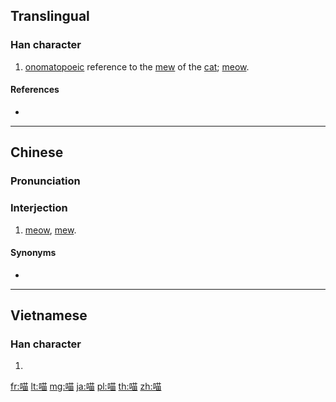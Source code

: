 ==Translingual==

===Han character===
{{Han char|rn=30|rad=口|as=08|sn=11|four=64060|canj=RTW|ids=⿰口苗}}

# [[onomatopoeic]] reference to the [[mew]] of the [[cat]]; [[meow]].

====References====
* {{Han ref|kx=0201.121|dkj=04024|hdz=10637.060|uh=55B5|ud=21941|bh=D870|bd=55408}}

----

==Chinese==
{{zh-forms}}

===Pronunciation===
{{zh-pron
|m=miāo
|c=miu1,meu1
|mc=
|oc=
|ma=
|cat=n
}}

===Interjection===
{{zh-interj}}

# {{lb|cmn|onomatopoeia}} {{n-g|the [[sound]] of a [[cat]]:}} [[meow]], [[mew]].

====Synonyms====
* {{zh-l|咪咪}}

----

==Vietnamese==

===Han character===
{{vi-hantu|[[mếu]], [[miêu]]|rs=口08}}

# {{defn|lang=vi|sort=口08}}

[[fr:喵]]
[[lt:喵]]
[[mg:喵]]
[[ja:喵]]
[[pl:喵]]
[[th:喵]]
[[zh:喵]]